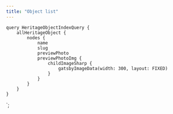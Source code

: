 ```yaml
---
title: "Object list"
---
```



<Container>

<HeritageObjectList data={props.data.allHeritageObject.nodes} />

</Container>

<PageOffset />

    query HeritageObjectIndexQuery {
        allHeritageObject {
            nodes {
                name
                slug
                previewPhoto
                previewPhotoImg {
                    childImageSharp {
                        gatsbyImageData(width: 300, layout: FIXED)
                    }
                }
            }
        }
    }
`;

<!--                 photos { -->
<!--                     variants { -->
<!--                         normalized -->
<!--                     } -->
<!--                     code -->
<!--                     author -->
<!--                     source -->
<!--                 } -->
